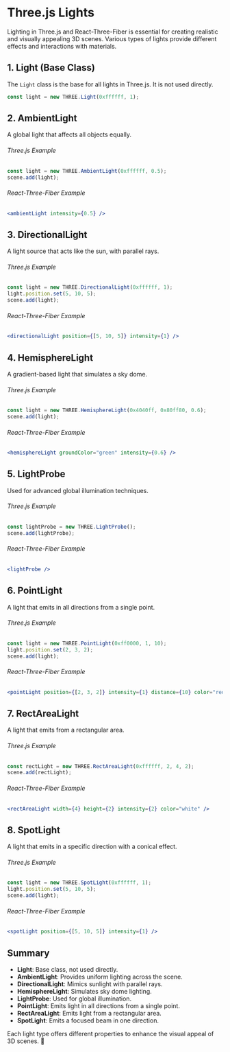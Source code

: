 
# Three.js Lights
Lighting in Three.js and React-Three-Fiber is essential for creating realistic and visually appealing 3D scenes. Various types of lights provide different effects and interactions with materials.


## 1. Light (Base Class)
The `Light` class is the base for all lights in Three.js. It is not used directly.

```javascript
const light = new THREE.Light(0xffffff, 1);
```

## 2. AmbientLight
A global light that affects all objects equally.

###### Three.js Example
```javascript
const light = new THREE.AmbientLight(0xffffff, 0.5);
scene.add(light);
```

###### React-Three-Fiber Example
```jsx
<ambientLight intensity={0.5} />
```

<AmbientLight />


## 3. DirectionalLight
A light source that acts like the sun, with parallel rays.

###### Three.js Example
```javascript
const light = new THREE.DirectionalLight(0xffffff, 1);
light.position.set(5, 10, 5);
scene.add(light);
```

###### React-Three-Fiber Example
```jsx
<directionalLight position={[5, 10, 5]} intensity={1} />
```

<DirectionalLight />


## 4. HemisphereLight
A gradient-based light that simulates a sky dome.

###### Three.js Example
```javascript
const light = new THREE.HemisphereLight(0x4040ff, 0x80ff80, 0.6);
scene.add(light);
```

###### React-Three-Fiber Example
```jsx
<hemisphereLight groundColor="green" intensity={0.6} />
```

<HemisphereLight />


## 5. LightProbe
Used for advanced global illumination techniques.

###### Three.js Example
```javascript
const lightProbe = new THREE.LightProbe();
scene.add(lightProbe);
```

###### React-Three-Fiber Example
```jsx
<lightProbe />
```

<LightProbe />


## 6. PointLight
A light that emits in all directions from a single point.

###### Three.js Example
```javascript
const light = new THREE.PointLight(0xff0000, 1, 10);
light.position.set(2, 3, 2);
scene.add(light);
```

###### React-Three-Fiber Example
```jsx
<pointLight position={[2, 3, 2]} intensity={1} distance={10} color="red" />
```

<PointLight />


## 7. RectAreaLight
A light that emits from a rectangular area.

###### Three.js Example
```javascript
const rectLight = new THREE.RectAreaLight(0xffffff, 2, 4, 2);
scene.add(rectLight);
```

###### React-Three-Fiber Example
```jsx
<rectAreaLight width={4} height={2} intensity={2} color="white" />
```

<RectAreaLight />


## 8. SpotLight
A light that emits in a specific direction with a conical effect.

###### Three.js Example
```javascript
const light = new THREE.SpotLight(0xffffff, 1);
light.position.set(5, 10, 5);
scene.add(light);
```

###### React-Three-Fiber Example
```jsx
<spotLight position={[5, 10, 5]} intensity={1} />
```

<SpotLight />


## Summary
- **Light**: Base class, not used directly.
- **AmbientLight**: Provides uniform lighting across the scene.
- **DirectionalLight**: Mimics sunlight with parallel rays.
- **HemisphereLight**: Simulates sky dome lighting.
- **LightProbe**: Used for global illumination.
- **PointLight**: Emits light in all directions from a single point.
- **RectAreaLight**: Emits light from a rectangular area.
- **SpotLight**: Emits a focused beam in one direction.

Each light type offers different properties to enhance the visual appeal of 3D scenes. 🚀

